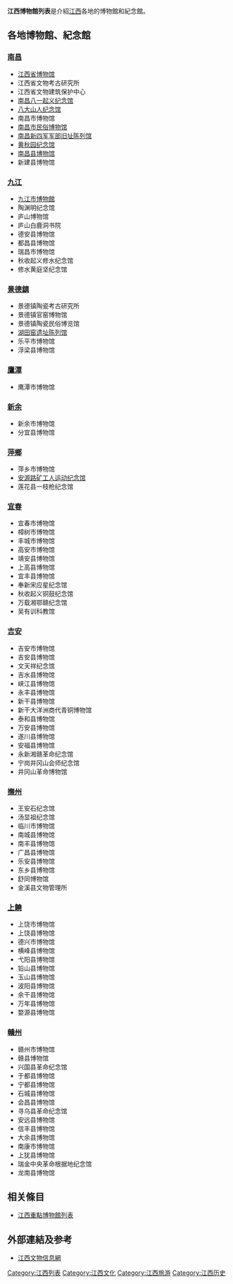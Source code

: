 '''江西博物館列表'''是介紹[[江西省|江西]]各地的博物館和紀念館。

== 各地博物館、紀念館 ==

=== [[南昌|南昌]] ===
* [[江西省博物馆|江西省博物馆]]
* 江西省文物考古研究所
* 江西省文物建筑保护中心
* [[南昌八一起义纪念馆|南昌八一起义纪念馆]]
* [[八大山人纪念馆|八大山人纪念馆]]
* 南昌市博物馆
* [[南昌市民俗博物馆|南昌市民俗博物馆]]
* [[南昌新四军军部旧址陈列馆|南昌新四军军部旧址陈列馆]]
* [[黄秋园纪念馆|黄秋园纪念馆]]
* [[南昌县博物馆|南昌县博物馆]]
* 新建县博物馆

=== [[九江|九江]] ===
* [[九江市博物館|九江市博物館]]<br>
* 陶渊明纪念馆
* 庐山博物馆
* 庐山白鹿洞书院
* 德安县博物馆
* 都昌县博物馆
* 瑞昌市博物馆
* 秋收起义修水纪念馆
* 修水黄庭坚纪念馆

=== [[景德鎮|景德鎮]] ===
* 景德镇陶瓷考古研究所
* 景德镇官窑博物馆
* 景德镇陶瓷民俗博览馆
* [[湖田窑|湖田窑遗址陈列馆]]
* 乐平市博物馆
* 浮梁县博物馆

=== [[鷹潭|鷹潭]] ===
* 鹰潭市博物馆

=== [[新余|新余]] ===
* 新余市博物馆
* 分宜县博物馆

=== [[萍鄉|萍鄉]] ===
* 萍乡市博物馆
* [[安源路矿工人运动纪念馆|安源路矿工人运动纪念馆]]
* 莲花县一枝枪纪念馆

=== [[宜春|宜春]] ===
* 宜春市博物馆
* 樟树市博物馆
* 丰城市博物馆
* 高安市博物馆
* 靖安县博物馆
* 上高县博物馆
* 宜丰县博物馆
* 奉新宋应星纪念馆
* 秋收起义铜鼓纪念馆
* 万载湘鄂赣纪念馆
* 吴有训科教馆

=== [[吉安|吉安]] ===
* 吉安市博物馆
* 吉安县博物馆
* 文天祥纪念馆
* 吉水县博物馆
* 峡江县博物馆
* 永丰县博物馆
* 新干县博物馆
* 新干大洋洲商代青铜博物馆
* 泰和县博物馆
* 万安县博物馆
* 遂川县博物馆
* 安福县博物馆
* 永新湘赣革命纪念馆
* 宁岗井冈山会师纪念馆
* 井冈山革命博物馆

=== [[撫州|撫州]] ===
* 王安石纪念馆
* 汤显祖纪念馆
* 临川市博物馆
* 南城县博物馆
* 南丰县博物馆
* 广昌县博物馆
* 乐安县博物馆
* 东乡县博物馆
* 舒同博物馆
* 金溪县文物管理所

=== [[上饒|上饒]] ===
* 上饶市博物馆
* 上饶县博物馆
* 德兴市博物馆
* 横峰县博物馆
* 弋阳县博物馆
* 铅山县博物馆
* 玉山县博物馆
* 波阳县博物馆
* 余干县博物馆
* 万年县博物馆
* 婺源县博物馆

=== [[贛州|贛州]] ===
* 赣州市博物馆
* 赣县博物馆
* 兴国县革命纪念馆
* 于都县博物馆
* 宁都县博物馆
* 石城县博物馆
* 会昌县博物馆
* 寻乌县革命纪念馆
* 安远县博物馆
* 信丰县博物馆
* 大余县博物馆
* 南康市博物馆
* 上犹县博物馆
* 瑞金中央革命根据地纪念馆
* 龙南县博物馆

== 相关條目 ==
* [[江西重點博物館列表|江西重點博物館列表]]

== 外部連結及参考 ==
* [http://www.jxmuseum.cn/jxww/dsbwg.htm 江西文物信息網] {{Wayback|url=http://www.jxmuseum.cn/jxww/dsbwg.htm |date=20101202215754 }}
[[Category:江西列表|Category:江西列表]]
[[Category:江西文化|Category:江西文化]]
[[Category:江西旅游|Category:江西旅游]]
[[Category:江西历史|Category:江西历史]]